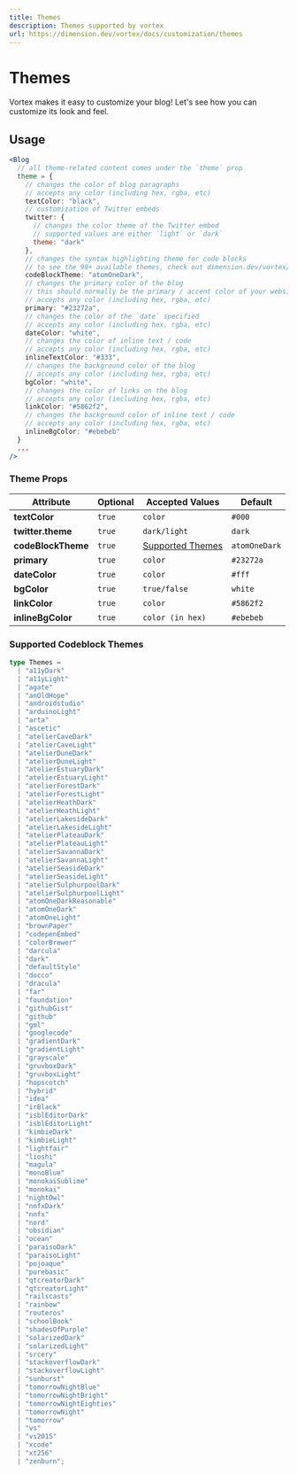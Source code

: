 ```yaml
---
title: Themes
description: Themes supported by vortex
url: https://dimension.dev/vortex/docs/customization/themes
---
```


# Themes

Vortex makes it easy to customize your blog! Let's see how you can customize its look and feel.

<Spacer y={1} />

## Usage

```jsx
<Blog
  // all theme-related content comes under the `theme` prop
  theme = {
    // changes the color of blog paragraphs
    // accepts any color (including hex, rgba, etc)
    textColor: "black",
    // customization of Twitter embeds
    twitter: {
      // changes the color theme of the Twitter embed
      // supported values are either `light` or `dark`
      theme: "dark"
    },
    // changes the syntax highlighting theme for code blocks
    // to see the 90+ available themes, check out dimension.dev/vortex/docs/customization/themes#supported-codeblock-themes
    codeBlockTheme: "atomOneDark",
    // changes the primary color of the blog
    // this should normally be the primary / accent color of your website
    // accepts any color (including hex, rgba, etc)
    primary: "#23272a",
    // changes the color of the `date` specified
    // accepts any color (including hex, rgba, etc)
    dateColor: "white",
    // changes the color of inline text / code
    // accepts any color (including hex, rgba, etc)
    inlineTextColor: "#333",
    // changes the background color of the blog
    // accepts any color (including hex, rgba, etc)
    bgColor: "white",
    // changes the color of links on the blog
    // accepts any color (including hex, rgba, etc)
    linkColor: "#5862f2",
    // changes the background color of inline text / code
    // accepts any color (including hex, rgba, etc)
    inlineBgColor: "#ebebeb"
  }
  ...
/>
```

<Spacer y={2} />

### Theme Props

| Attribute                 | Optional | Accepted Values                                                           | Default       |
| ------------------------- | -------- | ------------------------------------------------------------------------- | ------------- |
| **textColor**             | `true`   | `color`                                                                   | `#000`        |
| **twitter.theme**         | `true`   | `dark/light`                                                              | `dark`        |
| **codeBlockTheme**        | `true`   | [Supported Themes](/docs/customization/themes#supported-codeblock-themes) | `atomOneDark` |
| **primary**               | `true`   | `color`                                                                   | `#23272a`     |
| **dateColor**             | `true`   | `color`                                                                   | `#fff`        |
| **bgColor**               | `true`   | `true/false`                                                              | `white`       |
| **linkColor**             | `true`   | `color`                                                                   | `#5862f2`     |
| **inlineBgColor**         | `true`   | `color (in hex)`                                                          | `#ebebeb`     |

<Spacer y={2} />

### Supported Codeblock Themes

```ts
type Themes =
  | "a11yDark"
  | "a11yLight"
  | "agate"
  | "anOldHope"
  | "androidstudio"
  | "arduinoLight"
  | "arta"
  | "ascetic"
  | "atelierCaveDark"
  | "atelierCaveLight"
  | "atelierDuneDark"
  | "atelierDuneLight"
  | "atelierEstuaryDark"
  | "atelierEstuaryLight"
  | "atelierForestDark"
  | "atelierForestLight"
  | "atelierHeathDark"
  | "atelierHeathLight"
  | "atelierLakesideDark"
  | "atelierLakesideLight"
  | "atelierPlateauDark"
  | "atelierPlateauLight"
  | "atelierSavannaDark"
  | "atelierSavannaLight"
  | "atelierSeasideDark"
  | "atelierSeasideLight"
  | "atelierSulphurpoolDark"
  | "atelierSulphurpoolLight"
  | "atomOneDarkReasonable"
  | "atomOneDark"
  | "atomOneLight"
  | "brownPaper"
  | "codepenEmbed"
  | "colorBrewer"
  | "darcula"
  | "dark"
  | "defaultStyle"
  | "docco"
  | "dracula"
  | "far"
  | "foundation"
  | "githubGist"
  | "github"
  | "gml"
  | "googlecode"
  | "gradientDark"
  | "gradientLight"
  | "grayscale"
  | "gruvboxDark"
  | "gruvboxLight"
  | "hopscotch"
  | "hybrid"
  | "idea"
  | "irBlack"
  | "isblEditorDark"
  | "isblEditorLight"
  | "kimbieDark"
  | "kimbieLight"
  | "lightfair"
  | "lioshi"
  | "magula"
  | "monoBlue"
  | "monokaiSublime"
  | "monokai"
  | "nightOwl"
  | "nnfxDark"
  | "nnfx"
  | "nord"
  | "obsidian"
  | "ocean"
  | "paraisoDark"
  | "paraisoLight"
  | "pojoaque"
  | "purebasic"
  | "qtcreatorDark"
  | "qtcreatorLight"
  | "railscasts"
  | "rainbow"
  | "routeros"
  | "schoolBook"
  | "shadesOfPurple"
  | "solarizedDark"
  | "solarizedLight"
  | "srcery"
  | "stackoverflowDark"
  | "stackoverflowLight"
  | "sunburst"
  | "tomorrowNightBlue"
  | "tomorrowNightBright"
  | "tomorrowNightEighties"
  | "tomorrowNight"
  | "tomorrow"
  | "vs"
  | "vs2015"
  | "xcode"
  | "xt256"
  | "zenburn";
```
